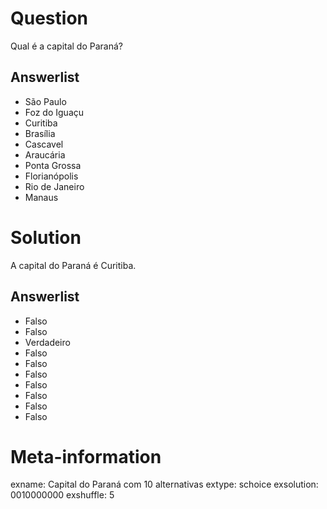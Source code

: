 Question
========

Qual é a capital do Paraná?

Answerlist
----------

* São Paulo
* Foz do Iguaçu
* Curitiba
* Brasília
* Cascavel
* Araucária
* Ponta Grossa
* Florianópolis
* Rio de Janeiro
* Manaus


Solution
========

A capital do Paraná é Curitiba.

Answerlist
----------

* Falso
* Falso
* Verdadeiro
* Falso
* Falso
* Falso
* Falso
* Falso
* Falso
* Falso

Meta-information
================

exname: Capital do Paraná com 10 alternativas
extype: schoice
exsolution: 0010000000
exshuffle: 5
